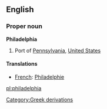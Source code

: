 ==English==

===Proper noun===
{{wikipedia}}
'''Philadelphia'''
# Port of [[Pennsylvania]], [[United States]]

====Translations====

*[[French]]: [[Philadelphie]]

[[Category:Greek derivations]]

[[pl:philadelphia]]